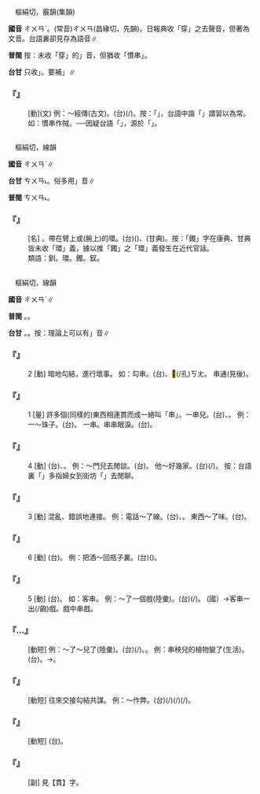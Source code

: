 
=={{ruby|穿|ㄔㄨㄢˋ}}==

　樞絹切，霰韻(集韻)

'''國音''' <rt>ㄔㄨㄢˋ</rt>。(常音)<rt>ㄔㄨㄢ</rt>(昌緣切，先韻)。日報典收「穿」之去聲音，但著為文音。台語裏卻見存為語音∥

'''普閩''' 按：未收「穿」的{{ruby|「|ㄘㄨㄢ˪}}」音，但猶收「慣串」。

'''台甘''' 只收{{ruby|「|ㄘㄨㄢ}}」。要補{{ruby|「|ㄘㄨㄢ˪}}」∥

    

==='''『{{ruby|貫|ㄍㄨㄢˋ}}{{ruby|穿|ㄔㄨㄢˋ}}』'''===
: [動](文)  例：～經傳(古文)。(台){{ruby|貫|ㄍㄨㄢ˪}}{{ruby|通|ㄊㆲ}}(/{{ruby|會|ㄏㄨㆤ˫}}{{ruby|通|ㄊㆲ}}){{ruby|經|ㄍㄧㄥ}}{{ruby|書|ㄙㄨ}}{{ruby|傳|ㄉㄨㄢ˫}}{{ruby|註|ㄗㄨ˪}}{{ruby|丌|ㆤ}}{{ruby|學|ㄏㄚㆶ ͘}}{{ruby|問|ㆠㄨㄣ˫}}。按：「{{ruby|貫|ㄍㄨㄢ˪}}{{ruby|穿|ㄘㄨㄢ˪}}」，台語中諧「{{ruby|慣|ㄍㄨㄢ˪}}{{ruby|串|ㄘㄨㄢ˪}}」謂習以為常。如：慣串作賊。──因疑台語「{{ruby|慣|ㄍㄨㄢ˫}}{{ruby|串|ㄘㄨㄢ˪}}」，源於「{{ruby|貫|ㄍㄨㄢ˪}}{{ruby|穿|ㄘㄨㄢ˪}}」。
    

=={{ruby|釧|ㄔㄨㄢˋ}}==

　樞絹切，線韻

'''國音''' <rt>ㄔㄨㄢˋ</rt>∥

'''台甘''' <rt>ㄘㄨㄢ˪</rt>{{ruby|。|ㄘㄨㄢ}}。俗多用{{ruby|「|ㄘㄨㄢ}}」音∥

'''普閩''' <rt>ㄘㄨㄢ˪</rt>。

    

==='''『{{ruby|釧|ㄔㄨㄢˋ}}』'''===
: [名] {{ruby|鐲|ㄓㄨㄛˊ}}{{ruby|子|·ㄗˇ}}。帶在臂上或(腕上)的環。(台){{ruby|手|ㄑㄧㄨˋ}}{{ruby|環|ㄎㄨㄢˊ}}({{ruby|多|ㄉㄜ}}{{ruby|掛|ㄍㄨㄚ˪}}{{ruby|在|ㄗㄞ˫}}{{ruby|近|ㄍㄨㄣ˫/ㄍㄧㄣ˫}}{{ruby|手|ㄑㄧㄨˋ}}{{ruby|掌|ㄐㄧㆫˋ}}{{ruby|丌|ㆤ}}{{ruby|腕|ㄨㆩˋ}})、{{ruby|手|ㄑㄧㄨˋ}}{{ruby|鋉|ㄙㄜㆷ ͘}}(甘典)。按：「鐲」字在康典、甘典皆未收「環」義，據以推「鐲」之「環」義發生在近代官話。
:類語：釧。環。鐲。釵。
:
    

=={{ruby|串|ㄔㄨㄢˋ}}==

　樞絹切，線韻

'''國音''' <rt>ㄔㄨㄢˋ</rt>∥

'''普閩''' {{ruby|(文)|ㄘㄨㄢ˪}}。{{ruby|(白)|ㄘㆭ˪}}。

'''台甘''' {{ruby|(文)|ㄘㄨㄢ˪}}{{ruby|、|ㄍㄨㄢ˪}}。{{ruby|(語)|ㄘㆭ˪}}。按：理論上可以有{{ruby|「|ㄘㄨㆩ˪}}」音∥

    

==='''『{{ruby|串|ㄔㄨㄢˋ}}』'''===
:2  [動] 暗地勾結，進行壞事。 如：勾串。(台){{ruby|勾|ㄍㄠ}}{{ruby|結|ㄍㄧㄚㆵ}}、{{ruby|鬥|ㄉㄠ˪}}<mark>&#xf9065;</mark>(/孔)<rt>ㄎㄤ</rt>。 串通(見後)。
    

==='''『{{ruby|串|ㄔㄨㄢˋ}}』'''===
:1  [量] 許多個(同樣的)東西相連貫而成一絡叫「串」。一串兒。(台){{ruby|一|ㄐㄧㆵ}}{{ruby|串|ㄘㄨㄢ˪}}、{{ruby|一|ㄐㄧㆵ ͘}}{{ruby|<mark>&#xffec0;</mark>|ㄍㄨㆩ˫}}。 例：一～珠子。(台){{ruby|一|ㄐㄧㆵ ͘}}{{ruby|<mark>&#xffec0;</mark>|ㄍㄨㆩ˫}}{{ruby|珠|ㄗㄨ}}{{ruby|仔|ㄚ}}。 一串{{ruby|鑰|ㄧㄠˋ}}{{ruby|匙|ㄕ}}。串串眼淚。(台){{ruby|目|ㆠㄚㆶ ͘}}{{ruby|滓|ㄉㄞˋ}}{{ruby|→|ㄙㄞˋ}}{{ruby|像|ㄑㄧㆧ˫/ㄑㄧㆫ˫}}{{ruby|一|ㄐㄧㆵ ͘}}{{ruby|<mark>&#xffec0;</mark>|ㄍㄨㆩ}}{{ruby|一|ㄐㄧㆵ ͘}}{{ruby|<mark>&#xffec0;</mark>|ㄍㄨㆩ˫}}{{ruby|丌|ㆤ}}{{ruby|珠|ㄗㄨ}}。
    

==='''『{{ruby|串|ㄔㄨㄢˋ}}』'''===
:4  [動] (台){{ruby|對|ㄉㄨㄧ˪}}{{ruby|<mark>&#xf8f7a;</mark>|ㄐㄧㄚ}}{{ruby|到|ㄍㄠ˪}}{{ruby|<mark>&#xf8fbd;</mark>|ㄏㄧㄚ}}{{ruby|有|ㄨ˫}}{{ruby|出|ㄘㄨㆵ}}{{ruby|入|ㆢㄧㆴ ͘/ㄌㄧㆴ ͘}}、{{ruby|來|ㄌㄞˊ}}{{ruby|往|ㆲˋ}}{{ruby|丌|ㆤ}}{{ruby|意|ㄧ˪}}{{ruby|思|ㄙㄨ˪}}。 例：～門兒去閒談。(台){{ruby|過|ㄍㆤ˪/ㄍㄨㆤ˪}}{{ruby|家|ㄍㆤ}}{{ruby|去|ㄎㄧ˪}}{{ruby|牽|ㄎㄢ}}{{ruby|話|ㄨㆤ˫}}。 他～好幾家。(台){{ruby|伊|ㄧ}}{{ruby|去|ㄎㄧ˪}}{{ruby|幾|ㄍㄨㄧˋ}}{{ruby|仔|ㄚ}}(/{{ruby|若|ㄋㄚ˫}}){{ruby|間|ㄍㄧㄥ}}{{ruby|厝|ㄘㄨ˪}}{{ruby|講|ㄍㆲˋ}}{{ruby|→|ㄍㆲ}}{{ruby|話|ㄨㆤ˫}}{{ruby|<mark>&#xffae6;</mark>|ㄑㄧㆵ}}{{ruby|<mark>&#xffaec;</mark>|ㄊㄜˊ}}。 按：台語裏「{{ruby|過|ㄍㆤ˪/ㄍㄨㆤ˪}}{{ruby|家|ㄍㆤ}}」多指婦女到街坊「{{ruby|厝|ㄘㄨ˪}}{{ruby|邊|ㄅㆪ}}」去閒聊。
    

==='''『{{ruby|串|ㄔㄨㄢˋ}}』'''===
:3  [動] 混亂、錯誤地連接。 例：電話～了線。(台){{ruby|電|ㄉㄧㄢ˫}}{{ruby|話|ㄨㆤ˫}}{{ruby|濫|ㄌㆰ˫}}{{ruby|線|ㄙㄨㆩ˪}}、{{ruby|線|ㄙㄨㆩ˪}}{{ruby|路|ㄌㆦ˫}}{{ruby|亂|ㄌㄨㄢ˫}}{{ruby|去|ㄎㄧ˪}}。 東西～了味。(台){{ruby|物|ㄇㄧㆷ ͘/ㄇㆭㆷ ͘}}{{ruby|件|ㄍㄧㆩ˫}}{{ruby|摻|ㄘㆰ}}{{ruby|了|ㄌㄧㄠˋ}}{{ruby|無|ㆠㄜˊ}}{{ruby|合|ㄏㄚㆷ ͘}}{{ruby|味|ㆠㄧ˫}}。
    

==='''『{{ruby|串|ㄔㄨㄢˋ}}』'''===
:6  [動] (台){{ruby|將|ㄐㄧㆲ}}{{ruby|酒|ㄐㄧㄨˋ}}{{ruby|類|ㄌㄨㄧ˫}}{{ruby|倒|ㄉㄜˋ}}{{ruby|落|ㄌㄜㆷ ͘}}{{ruby|矸|ㄍㄢ}}{{ruby|仔|ㄚ}}{{ruby|內|ㄌㄞ˫}}。 例：把酒～回瓶子裏。(台){{ruby|<mark>&#xffa75;</mark>|ㄊㄧㄣˊ}}{{ruby|出|ㄘㄨㆵ}}{{ruby|來|·ㄌㄞˊ}}{{ruby|丌|ㆤ}}{{ruby|酒|ㄐㄧㄨˋ}}({{ruby|<mark>&#xffbf1;</mark>|ㄌㄧㆬ}}{{ruby|無|ㆠㄜˊ}}{{ruby|了|ㄌㄧㄠˋ}}{{ruby|丌|ㆤ}}){{ruby|倒|ㄉㄜ˪}}{{ruby|倒|ㄉㄜ˪}}{{ruby|轉|ㄉㆭˋ}}{{ruby|去|·ㄎㄧ˪}}{{ruby|酒|ㄐㄧㄨˋ}}{{ruby|矸|ㄍㄢ}}{{ruby|裏|·ㄌㄧㄣ˪}}。
    

==='''『{{ruby|串|ㄔㄨㄢˋ}}』'''===
:5  [動] (台){{ruby|外|ㆣㄨㄚ˫}}{{ruby|行|ㄏㄤˊ}}{{ruby|人|ㄌㄤˊ}}{{ruby|打|ㄉㆩˋ}}{{ruby|扮|ㄅㄢ˫}}{{ruby|戲|ㄏㆪ˪}}{{ruby|服|ㄏㆦㆶ}}。 如：客串。 例：～了一個戲(陸彙)。(台){{ruby|外|ㆣㄨㄚ˫}}{{ruby|行|ㄏㄤˊ}}{{ruby|人|ㄌㄤˊ}}{{ruby|臨|ㄌㄧㆬˊ}}{{ruby|時|ㄒㄧˊ}}{{ruby|穿|ㄑㄧㄥ˫}}{{ruby|戲|ㄏㄧ˪}}{{ruby|服|ㄏㆦㆶ ͘}}{{ruby|上|ㄐㄧㆧ˫/ㄒㄧㆫ˫}}{{ruby|棚|ㄅㆥˊ}}(/{{ruby|台|ㄉㄞˊ}}){{ruby|做|ㄗㄨㆤ˪/ㄗㄜ˪}}{{ruby|一|ㄐㄧㆵ ͘}}{{ruby|出|ㄘㄨㆵ}}{{ruby|戲|ㄏㄧ˪}}。 (國）→客串一出(/齣)戲。戲中串戲。
    

==='''『{{ruby|串|ㄔㄨㄢˋ}}…{{ruby|秧|ㄧㄤ}}』'''===
: [動短]  例：～了～兒了(陸彙)。(台){{ruby|動|ㄉㆲ˫}}{{ruby|植|ㄒㄧㆵ ͘}}{{ruby|物|ㆠㄨㆵ ͘}}{{ruby|等|ㄉㄧㄥˋ}}{{ruby|丌|ㆤ}}{{ruby|種|ㄐㄧㄥˋ}}{{ruby|性|ㄒㄧㄥ˪}}{{ruby|相|ㄒㄧㄜ}}{{ruby|濫|ㄌㆰ˫}}(/{{ruby|透|ㄊㄠ˪}}{{ruby|種|ㄐㄧㄥˋ}})。{{ruby|生|ㄙㆥ/ㄒㆪ}}{{ruby|出|ㄘㄨㆵ}}{{ruby|變|ㄅㄧㄢ˪}}{{ruby|種|ㄐㄧㄥˋ}}。 例：串秧兒的植物變了{{ruby|種|ㄓㄨㄥˇ}}(生活)。(台){{ruby|濫|ㄌㆰ˫}}{{ruby|種|ㄐㄧㄥˋ}}{{ruby|接|ㄐㄧㄚㆴ}}{{ruby|枝|ㄍㄧ}}{{ruby|丌|ㆤ}}{{ruby|植|ㄒㄧㆵ ͘}}{{ruby|物|ㆠㄨㆵ ͘}}{{ruby|變|ㄅㄧㄢ˪}}{{ruby|種|ㄐㄧㄥˋ}}{{ruby|去|ㄎㄧ˪}}。→{{ruby|生|ㄒㆪ/ㄙㆥ}}{{ruby|雜|ㄗㄚㆴ ͘}}{{ruby|種|ㄐㄧㄥˋ}}{{ruby|丌|ㆤ}}{{ruby|<mark>&#xffb51;</mark>|ㆣㄧㄣˋ}}{{ruby|仔|ㄚ}}。
    

==='''『{{ruby|串|ㄔㄨㄢˋ}}{{ruby|通|ㄊㄨㄥ}}』'''===
: [動短] 往來交接勾結共謀。 例：～作弊。(台){{ruby|講|ㄍㆲˋ}}{{ruby|→|ㄍㆲ}}{{ruby|通|ㄊㆲ}}{{ruby|和|ㄏㄜˊ}}(/{{ruby|勾|ㄍㄠ}}{{ruby|結|ㄍㄧㄚㆵ}}){{ruby|作|ㄗㄜ˪}}{{ruby|歹|ㄆㆮˋ}}{{ruby|載|ㄉㄞ˫}}(/{{ruby|戴|ㄉㄞ˪}}){{ruby|事|ㄐㄧ˪}}(/{{ruby|事|ㄉㄞ˫}}{{ruby|情|ㄐㄧ˪}})。
    

==='''『{{ruby|串|ㄔㄨㄢˋ}}{{ruby|店|ㄉㄧㄢˋ}}{{ruby|的|ㄉㄜ}}』'''===
: [動短] (台){{ruby|巡|ㄙㄨㄣˊ}}{{ruby|迴|ㄏㄨㆤˊ}}{{ruby|旅|ㄌㄧˋ/ㄌㄨˋ}}{{ruby|館|ㄍㄨㄢˋ}}{{ruby|去|ㄎㄧ˪}}{{ruby|招|ㄐㄧㄜ}}{{ruby|生|ㄒㄧㄥ}}{{ruby|理|ㄌㄧˋ}}{{ruby|丌|ㆤ}}{{ruby|商|ㄒㄧㆲ}}{{ruby|人|ㆢㄧㄣˊ/ㄌㄧㄣˊ}}{{ruby|或|ㄧㄚㆷ ͘}}{{ruby|是|ㄒㄧ˫}}{{ruby|妓|ㄍㄧ˫}}{{ruby|女|ㄌㄨˋ}}。
    

==='''『{{ruby|貫|ㄍㄨㄢˋ}}{{ruby|串|ㄔㄨㄢˋ}}』'''===
: [副] 見【貫】字。
    

